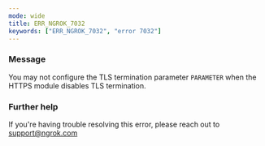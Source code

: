 ```yaml
---
mode: wide
title: ERR_NGROK_7032
keywords: ["ERR_NGROK_7032", "error 7032"]
---
```


### Message

You may not configure the TLS termination parameter `PARAMETER` when the HTTPS module disables TLS termination.

### Further help

If you're having trouble resolving this error, please reach out to [support@ngrok.com](mailto:support@ngrok.com?subject=Help%20with%20ERR_NGROK_7032)

